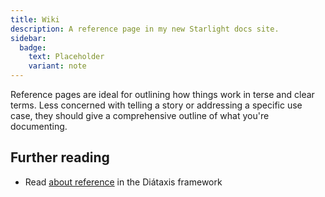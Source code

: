 ```yaml
---
title: Wiki
description: A reference page in my new Starlight docs site.
sidebar:
  badge:
    text: Placeholder
    variant: note
---
```


Reference pages are ideal for outlining how things work in terse and clear terms.
Less concerned with telling a story or addressing a specific use case, they should give a comprehensive outline of what you're documenting.

## Further reading

- Read [about reference](https://diataxis.fr/reference/) in the Diátaxis framework
